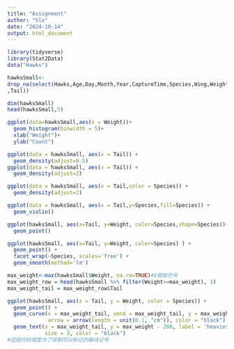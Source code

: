 ```yaml
---
title: "Assignment"
author: "hlx"
date: "2024-10-14"
output: html_document
---
```


```r
library(tidyverse)
library(Stat2Data)
data("Hawks")
```



```r
hawksSmall<-
drop_na(select(Hawks,Age,Day,Month,Year,CaptureTime,Species,Wing,Weight
,Tail))
```



```r
dim(hawksSmall)
head(hawksSmall,5)

```


```r
ggplot(data=hawksSmall,aes(x = Weight))+
  geom_histogram(binwidth = 5)+
  xlab("Weight")+
  ylab("Count")
```


```r
ggplot(data = hawksSmall, aes(x = Tail)) +
  geom_density(adjust=0.5)
ggplot(data = hawksSmall, aes(x = Tail)) +
  geom_density(adjust=2)
```


```r
ggplot(data = hawksSmall, aes(x = Tail,color = Species)) +
  geom_density(adjust=2)
```


```r
ggplot(data = hawksSmall, aes(x = Tail,y=Species,fill=Species)) +
  geom_violin()
```


```r
ggplot(hawksSmall, aes(x=Tail, y=Weight, color=Species,shape=Species))+ 
  geom_point() 
```


```r
ggplot(hawksSmall, aes(x=Tail, y=Weight, color=Species) ) +
  geom_point() +
  facet_wrap(~Species, scales='free') +
  geom_smooth(method='lm')
```


```r
max_weight<-max(hawksSmall$Weight, na.rm=TRUE)#$提取符号
max_weight_row = head(hawksSmall %>% filter(Weight>=max_weight), 1)
max_weight_tail = max_weight_row$Tail
```


```r
ggplot(hawksSmall, aes(x = Tail, y = Weight, color = Species)) + 
  geom_point() +
  geom_curve(x = max_weight_tail, xend = max_weight_tail, y = max_weight - 200, yend = max_weight,
             arrow = arrow(length = unit(0.1, "cm")), color = "black") +
  geom_text(x = max_weight_tail, y = max_weight - 200, label = 'heaviest hawk', 
            size = 3, color = "black")
#这段代码就是为了绘制可以标记的曲线记号
```


```r

```


```r

```


```r

```


```r

```


```r

```


```r

```


```r

```


```r

```


```r

```


```r

```


```r

```


```r

```


```r

```


```r

```


```r

```


```r

```


```r

```


```r

```


```r

```


```r

```
